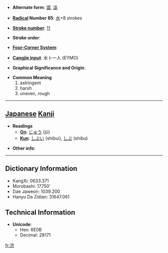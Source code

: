 * '''Alternate form''': [[澀]], [[澁]]

* '''[[Wiktionary:Chinese radical index| Radical]] Number 85''': [[Wiktionary:Chinese radical index 水|水]]+8 strokes

* '''[[Wiktionary:Chinese total strokes index|Stroke number]]''': [[Wiktionary:Chinese total strokes index 11|11]]

* '''Stroke order''': 

* '''[[Wiktionary:Chinese four corner index|Four-Corner System]]''': 

* '''[[Wiktionary:Chinese Cangjie index|Cangjie input]]''': 水卜一人 (EYMO)

* '''Graphical Significance and Origin''': 

* '''Common Meaning'''
*#astringent
*# harsh
*# uneven, rough


----

== [[Japanese]] [[Kanji]] ==

* '''Readings'''
** '''[[On]]''': [[じゅう]] (jū)
** '''[[Kun]]''': [[しぶい]] (shibui), [[しぶ]] (shibu)

* '''Other info''':  

----

== Dictionary Information ==

* KangXi: 0633.371
* Morobashi: 17750'
* Dae Jaweon: 1039.200
* Hanyu Da Zidian: 31647.061

== Technical Information ==

* '''Unicode''':
** Hex: 6E0B
** Decimal: 28171

[[fr:渋]]